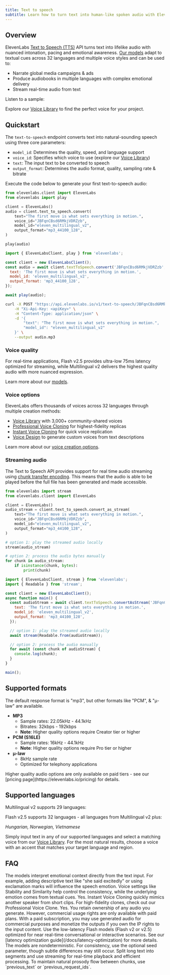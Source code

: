 ```yaml
---
title: Text to speech
subtitle: Learn how to turn text into human-like spoken audio with ElevenLabs.
---
```


## Overview

ElevenLabs [Text to Speech (TTS)](/docs/api-reference/text-to-speech) API turns text into lifelike audio with nuanced intonation, pacing and emotional awareness. [Our models](/docs/models) adapt to textual cues across 32 languages and multiple voice styles and can be used to:

- Narrate global media campaigns & ads
- Produce audiobooks in multiple languages with complex emotional delivery
- Stream real-time audio from text

Listen to a sample:

<elevenlabs-audio-player
    audio-title="George"
    audio-src="https://storage.googleapis.com/eleven-public-cdn/audio/marketing/george.mp3"
/>

Explore our [Voice Library](https://elevenlabs.io/community) to find the perfect voice for your project.

## Quickstart

The `text-to-speech` endpoint converts text into natural-sounding speech using three core parameters:

- `model_id`: Determines the quality, speed, and language support
- `voice_id`: Specifies which voice to use (explore our [Voice Library](https://elevenlabs.io/community))
- `text`: The input text to be converted to speech
- `output_format`: Determines the audio format, quality, sampling rate & bitrate

Execute the code below to generate your first text-to-speech audio:

<CodeBlocks>

```python title="Python" focus={5-11}
from elevenlabs.client import ElevenLabs
from elevenlabs import play

client = ElevenLabs()
audio = client.text_to_speech.convert(
    text="The first move is what sets everything in motion.",
    voice_id="JBFqnCBsd6RMkjVDRZzb",
    model_id="eleven_multilingual_v2",
    output_format="mp3_44100_128",
)

play(audio)
```

```javascript title="JavaScript" focus={4-8}
import { ElevenLabsClient, play } from 'elevenlabs';

const client = new ElevenLabsClient();
const audio = await client.textToSpeech.convert('JBFqnCBsd6RMkjVDRZzb', {
  text: 'The first move is what sets everything in motion.',
  model_id: 'eleven_multilingual_v2',
  output_format: 'mp3_44100_128',
});

await play(audio);
```

```bash title="cURL"
curl -X POST "https://api.elevenlabs.io/v1/text-to-speech/JBFqnCBsd6RMkjVDRZzb?output_format=mp3_44100_128" \
    -H "Xi-Api-Key: <apiKey>" \
    -H "Content-Type: application/json" \
    -d '{
        "text": "The first move is what sets everything in motion.",
        "model_id": "eleven_multilingual_v2"
    }' \
    --output audio.mp3
```

</CodeBlocks>

### Voice quality

For real-time applications, Flash v2.5 provides ultra-low 75ms latency optimized for streaming, while Multilingual v2 delivers the highest quality audio with more nuanced expression.

Learn more about our [models](/docs/models).

### Voice options

ElevenLabs offers thousands of voices across 32 languages through multiple creation methods:

- [Voice Library](/docs/voice-library) with 3,000+ community-shared voices
- [Professional Voice Cloning](/docs/voice-cloning/professional) for highest-fidelity replicas
- [Instant Voice Cloning](/docs/voice-cloning/instant) for quick voice replication
- [Voice Design](/docs/voice-design) to generate custom voices from text descriptions

Learn more about our [voice creation options](/docs/voices).

### Streaming audio

The Text to Speech API provides support for real time audio streaming using [chunk transfer encoding](https://developer.mozilla.org/en-US/docs/Web/HTTP/Headers/Transfer-Encoding). This means that the audio is able to be played before the full file has been generated and made accessible.

<CodeBlocks>

```python title="Python" focus={5-11} maxLines=10
from elevenlabs import stream
from elevenlabs.client import ElevenLabs

client = ElevenLabs()
audio_stream = client.text_to_speech.convert_as_stream(
    text="The first move is what sets everything in motion.",
    voice_id="JBFqnCBsd6RMkjVDRZzb",
    model_id="eleven_multilingual_v2",
    output_format="mp3_44100_128",
)

# option 1: play the streamed audio locally
stream(audio_stream)

# option 2: process the audio bytes manually
for chunk in audio_stream:
    if isinstance(chunk, bytes):
        print(chunk)
```

```javascript title="JavaScript" focus={6-11} maxLines=10
import { ElevenLabsClient, stream } from 'elevenlabs';
import { Readable } from 'stream';

const client = new ElevenLabsClient();
async function main() {
  const audioStream = await client.textToSpeech.convertAsStream('JBFqnCBsd6RMkjVDRZzb', {
    text: 'The first move is what sets everything in motion.',
    model_id: 'eleven_multilingual_v2',
    output_format: 'mp3_44100_128',
  });

  // option 1: play the streamed audio locally
  await stream(Readable.from(audioStream));

  // option 2: process the audio manually
  for await (const chunk of audioStream) {
    console.log(chunk);
  }
}

main();
```

</CodeBlocks>

## Supported formats

The default response format is "mp3", but other formats like "PCM", & "μ-law" are available.

- **MP3**
  - Sample rates: 22.05kHz - 44.1kHz
  - Bitrates: 32kbps - 192kbps
  - **Note**: Higher quality options require Creator tier or higher
- **PCM (S16LE)**
  - Sample rates: 16kHz - 44.1kHz
  - **Note**: Higher quality options require Pro tier or higher
- **μ-law**
  - 8kHz sample rate
  - Optimized for telephony applications

<Success>
  Higher quality audio options are only available on paid tiers - see our [pricing
  page](https://elevenlabs.io/pricing) for details.
</Success>

## Supported languages

Multilingual v2 supports 29 languages:

<Markdown src="/snippets/v2-supported-languages.mdx" />

Flash v2.5 supports 32 languages - all languages from Multilingual v2 plus:

_Hungarian, Norwegian, Vietnamese_

Simply input text in any of our supported languages and select a matching voice from our [Voice Library](https://elevenlabs.io/community). For the most natural results, choose a voice with an accent that matches your target language and region.

## FAQ

<AccordionGroup>
  <Accordion title="Can I fine-tune the emotional range of the generated audio?">
    The models interpret emotional context directly from the text input. For example, adding
    descriptive text like "she said excitedly" or using exclamation marks will influence the speech
    emotion. Voice settings like Stability and Similarity help control the consistency, while the
    underlying emotion comes from textual cues.
  </Accordion>
  <Accordion title="Can I clone my own voice or a specific speaker's voice?">
    Yes. Instant Voice Cloning quickly mimics another speaker from short clips. For high-fidelity
    clones, check out our Professional Voice Clone.
  </Accordion>
  <Accordion title="Do I own the audio output?">
    Yes. You retain ownership of any audio you generate. However, commercial usage rights are only
    available with paid plans. With a paid subscription, you may use generated audio for commercial
    purposes and monetize the outputs if you own the IP rights to the input content.
  </Accordion>
  <Accordion title="How do I reduce latency for real-time cases?">
    Use the low-latency Flash models (Flash v2 or v2.5) optimized for near real-time conversational
    or interactive scenarios. See our [latency optimization guide](/docs/latency-optimization) for
    more details.
  </Accordion>
  <Accordion title="Why is my output sometimes inconsistent?">
    The models are nondeterministic. For consistency, use the optional seed parameter, though subtle
    differences may still occur.
  </Accordion>
  <Accordion title="What's the best practice for large text conversions?">
    Split long text into segments and use streaming for real-time playback and efficient processing.
    To maintain natural prosody flow between chunks, use `previous_text` or `previous_request_ids`.
  </Accordion>
</AccordionGroup>
